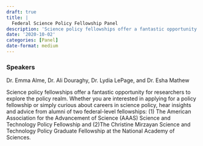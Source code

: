 ```yaml
---
draft: true 
title: |
  Federal Science Policy Fellowship Panel
description: 'Science policy fellowships offer a fantastic opportunity for researchers to explore the policy realm.'
date: '2020-10-02'
categories: [Panel]
date-format: medium 
---
```



### Speakers  
Dr. Emma Alme, Dr. Ali Douraghy, Dr. Lydia LePage, and Dr. Esha Mathew

Science policy fellowships offer a fantastic opportunity for researchers to explore the policy realm. Whether you are interested in applying for a policy fellowship or simply curious about careers in science policy, hear insights and advice from alumni of two federal-level fellowships: (1) The American Association for the Advancement of Science (AAAS) Science and Technology Policy Fellowship and (2)The Christine Mirzayan Science and Technology Policy Graduate Fellowship at the National Academy of Sciences.



